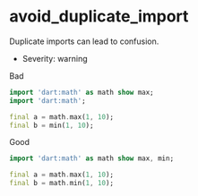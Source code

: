 # avoid_duplicate_import

Duplicate imports can lead to confusion.

- Severity: warning

Bad

```dart
import 'dart:math' as math show max;
import 'dart:math';

final a = math.max(1, 10);
final b = min(1, 10);
```

Good

```dart
import 'dart:math' as math show max, min;

final a = math.max(1, 10);
final b = math.min(1, 10);
```

